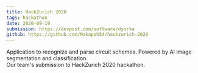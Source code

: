 ```yaml
---
title: HackZurich 2020
tags: hackathon
date: 2020-09-19
submission: https://devpost.com/software/dyorka
github: https://github.com/Makapoh54/hackzurich-2020
---
```


Application to recognize and parse circuit schemes. Powered by AI image segmentation and classification.  
Our team's submission to HackZurich 2020 hackathon.
